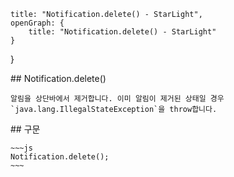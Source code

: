     title: "Notification.delete() - StarLight",
    openGraph: {
        title: "Notification.delete() - StarLight"
    }
}

<Section>
    ## Notification.delete()

    알림을 상단바에서 제거합니다. 이미 알림이 제거된 상태일 경우 `java.lang.IllegalStateException`을 throw합니다.
</Section>
<Section>
    ## 구문

    ~~~js
    Notification.delete();
    ~~~
</Section>
